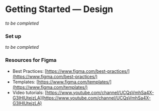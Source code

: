 
<Meta title="Foundations/Get Started/Design" />

# Getting Started — Design

_to be completed_

### Set up

_to be completed_

### Resources for Figma

- Best Practices: [https://www.figma.com/best-practices/](https://www.figma.com/best-practices/)
- Templates: [https://www.figma.com/templates/](https://www.figma.com/templates/)
- Video tutorials: [https://www.youtube.com/channel/UCQsVmhSa4X-G3lHlUtejzLA](https://www.youtube.com/channel/UCQsVmhSa4X-G3lHlUtejzLA)
